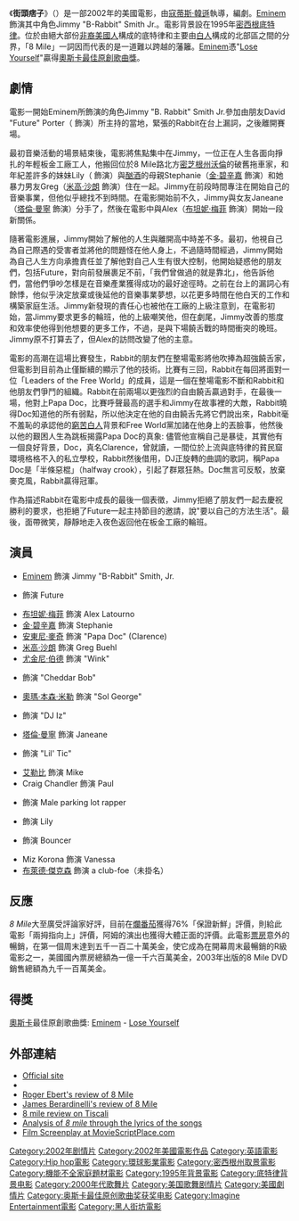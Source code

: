{{unreferenced|time=2013-09-17T17:54:50+00:00}}
{{noteTA
|T=zh:街頭痞子;zh-hans:8英里;zh-hk:八里公路;zh-tw:街頭痞子;
|G1=Show
|1=zh:街頭痞子;zh-hans:8英里;zh-hk:八里公路;zh-tw:街頭痞子;
}}
{{Infobox Film
| name = 街頭痞子
| original_name  = ''8 Mile''
| image = Eight mile ver2.jpg
| caption = 劇院海報
| director = [[寇蒂斯·韓遜|寇蒂斯·韓遜]]
| producer = 寇蒂斯·韓遜<br />[[白賴仁·基沙|白賴仁·基沙]]<br />{{link-en|吉米·艾歐文|Jimmy Iovine}}
| writer = {{link-en|斯科特·西爾弗|Scott Silver}}
| starring = [[Eminem|Eminem]]<br />[[金·碧辛嘉|金·碧辛嘉]]<br />[[布坦妮·梅菲|布坦妮·梅菲]]<br />{{link-en|莫基·菲佛|Mekhi Phifer}}
| music =
| cinematography = {{link-en|羅德里哥·普里托|Rodrigo Prieto}}
| editing = {{link-en|傑伊·拉比諾維茨|Jay Rabinowitz (editor)}}
| studio = [[Imagine_Entertainment|Imagine Entertainment]]
| distributor = [[環球影業|環球影業]]
| released = {{flagicon|USA}}2002年11月8日
| runtime = 110分鐘
| country = {{flagicon|USA}}[[美国电影|美国]]
| language = [[英語|英語]] 
| budget = $41,000,000
| gross = $242,900,000
| website = http://www.8-mile.com/
| amg_id = 1:261159
| imdb_id = 0298203
}}
《'''街頭痞子'''》（{{lang-en|'''''8 Mile'''''}}）是一部2002年的美國電影，由[[寇蒂斯·韓遜|寇蒂斯·韓遜]]執導，{{link-en|斯科特·西爾弗|Scott Silver}}編劇。[[Eminem|Eminem]]飾演其中角色Jimmy "B-Rabbit" Smith Jr.。電影背景設在1995年[[密西根|密西根]][[底特律|底特律]]。{{link-en|M-102 (密芝根州公路)|M-102 (Michigan highway)|8里路}}位於由絕大部份[[非裔美國人|非裔美國人]]構成的底特律和主要由[[白人|白人]]構成的北部區之間的分界，「8 Mile」一詞因而代表的是一道難以跨越的藩籬。[[Eminem|Eminem]]憑"[[Lose_Yourself|Lose Yourself]]"贏得[[奧斯卡最佳原創歌曲獎|奧斯卡最佳原創歌曲獎]]。

==劇情==
電影一開始Eminem所飾演的角色Jimmy "B. Rabbit" Smith Jr.參加由朋友David "Future" Porter（{{link-en|莫基·菲佛|Mekhi Phifer}} 飾演）所主持的當地{{link-en|饒舌戰|Battle rap}}，緊張的Rabbit在台上漏詞，之後離開賽場。

最初音樂活動的場景結束後，電影將焦點集中在Jimmy，一位正在人生各面向掙扎的年輕板金工廠工人，他搬回位於8 Mile路北方[[密芝根州|密芝根州]][[沃倫_(密歇根州)|沃倫]]的破舊拖車家，和年紀差許多的妹妹Lily（{{link-en|克蘿伊·格林菲爾德|Chloe Greenfield}} 飾演）與[[酗酒|酗酒]]的母親Stephanie（[[金·碧辛嘉|金·碧辛嘉]] 飾演）和她暴力男友Greg（[[米高·沙朗|米高·沙朗]] 飾演）住在一起。Jimmy在前段時間專注在開始自己的音樂事業，但他似乎總找不到時間。在電影開始前不久，Jimmy與女友Janeane（[[塔倫·曼寧|塔倫·曼寧]] 飾演）分手了，然後在電影中與Alex（[[布坦妮·梅菲|布坦妮·梅菲]] 飾演）開始一段新關係。

隨著電影進展，Jimmy開始了解他的人生與離開高中時差不多。最初，他視自己為自己際遇的受害者並將他的問題怪在他人身上，不過隨時間經過，Jimmy開始為自己人生方向承擔責任並了解他對自己人生有很大控制，他開始疑惑他的朋友們，包括Future，對向前發展裹足不前，「我們曾做過的就是靠北」，他告訴他們，當他們爭吵怎樣是在音樂產業獲得成功的最好途徑時。之前在台上的漏詞心有餘悸，他似乎決定放棄或後延他的音樂事業夢想，以花更多時間在他白天的工作和構築家庭生活。Jimmy新發現的責任心也被他在工廠的上級注意到，在電影初始，當Jimmy要求更多的輪班，他的上級嘲笑他，但在劇尾，Jimmy改善的態度和效率使他得到他想要的更多工作，不過，是與下場饒舌戰的時間衝突的晚班。Jimmy原不打算去了，但Alex的訪問改變了他的主意。

電影的高潮在這場比賽發生，Rabbit的朋友們在整場電影將他吹捧為超強饒舌家，但電影到目前為止僅斷續的顯示了他的技術。比賽有三回，Rabbit在每回將面對一位「Leaders of the Free World」的成員，這是一個在整場電影不斷和Rabbit和他朋友們爭鬥的組織。Rabbit在前兩場以更強烈的自由饒舌贏過對手，在最後一場，他對上Papa Doc，比賽呼聲最高的選手和Jimmy在故事裡的大敵，Rabbit曉得Doc知道他的所有弱點，所以他決定在他的自由饒舌先將它們說出來，Rabbit毫不羞恥的承認他的[[白色垃圾|窮苦白人]]背景和Free World黨加諸在他身上的丟臉事，他然後以他的艱困人生為跳板揭露Papa Doc的真象: 儘管他宣稱自己是暴徒，其實他有一個良好背景，Doc，真名Clarence，曾就讀{{link-en|Cranbrook Kingswood School|Cranbrook}}，一間位於上流{{link-en|Bloomfield Hills, Michigan|Bloomfield Hills市}}與底特律的貧民窟環境格格不入的私立學校，Rabbit然後借用{{link-en|Shook Ones Pt. II|Shook Ones Pt. II}}，DJ正旋轉的曲調的歌詞，稱Papa Doc是「半條惡棍」（halfway crook），引起了群眾狂熱。Doc無言可反駁，放棄麥克風，Rabbit贏得冠軍。

作為描述Rabbit在電影中成長的最後一個表徵，Jimmy拒絕了朋友們一起去慶祝勝利的要求，也拒絕了Future一起主持節目的邀請，說"要以自己的方法生活"。最後，面帶微笑，靜靜地走入夜色返回他在板金工廠的輪班。

== 演員 ==
* [[Eminem|Eminem]] 飾演 Jimmy "B-Rabbit" Smith, Jr.
* {{link-en|莫基·菲佛|Mekhi Phifer}} 飾演 Future
* [[布坦妮·梅菲|布坦妮·梅菲]] 飾演 Alex Latourno
* [[金·碧辛嘉|金·碧辛嘉]] 飾演 Stephanie
* [[安東尼·麥奇|安東尼·麥奇]] 飾演 "Papa Doc" (Clarence)
* [[米高·沙朗|米高·沙朗]] 飾演 Greg Buehl
* [[尤金尼·伯德|尤金尼·伯德]] 飾演 "Wink"
* {{link-en|埃文·瓊斯|Evan Jones (actor)}} 飾演 "Cheddar Bob"
* [[奧瑪·本森·米勒|奧瑪·本森·米勒]] 飾演 "Sol George"
* {{link-en|De'Angelo Wilson|De'Angelo Wilson}} 飾演 "DJ Iz"
* [[塔倫·曼寧|塔倫·曼寧]] 飾演 Janeane
* {{link-en|Proof (rapper)|Proof (rapper)|Proof}} 飾演 "Lil' Tic"
* [[艾勒比|艾勒比]] 飾演 Mike
* Craig Chandler 飾演 Paul
* {{link-en|奧比·特賴斯|Obie Trice}} 飾演 Male parking lot rapper
* {{link-en|克蘿伊·格林菲爾德|Chloe Greenfield}} 飾演 Lily
* {{link-en|約翰·辛格頓|John Singleton}} 飾演 Bouncer
* Miz Korona 飾演 Vanessa
* [[布萊德·傑克森|布萊德·傑克森]] 飾演 a {{link-en|Chin Tiki|Chin Tiki}} club-foe（未掛名）

==反應==
''8 Mile''大至廣受評論家好評，目前在[[爛番茄|爛番茄]]獲得76%「保證新鮮」評價，{{link-en|At the Movies with Ebert & Roeper|Ebert與Roeper}}則給此電影「兩拇指向上」評價，阿姆的演出也獲得大體正面的評價。此電影[[票房|票房]]意外的暢銷，在第一個周末達到五千一百二十萬美金，使它成為在開幕周末最暢銷的R級電影之一，美國國內票房總額為一億一千六百萬美金，2003年出版的8 Mile DVD銷售總額為九千一百萬美金。

==得獎==
[[奧斯卡獎|奧斯卡]]最佳原創歌曲獎: [[Eminem|Eminem]] - [[Lose_Yourself|Lose Yourself]]

==外部連結==
* [http://www.8-mile.com/ Official site] {{Wayback|url=http://www.8-mile.com/ |date=20160911140718 }}
* {{imdb title}}
* [http://rogerebert.suntimes.com/apps/pbcs.dll/article?AID=/20021108/REVIEWS/211080301/1023 Roger Ebert's review of 8 Mile] {{Wayback|url=http://rogerebert.suntimes.com/apps/pbcs.dll/article?AID=%2F20021108%2FREVIEWS%2F211080301%2F1023 |date=20120602062218 }}
* [http://www.reelviews.net/movies/e/8mile.html James Berardinelli's review of 8 Mile] {{Wayback|url=http://www.reelviews.net/movies/e/8mile.html |date=20080509130804 }}
* [https://web.archive.org/web/20070902160352/http://www.tiscali.co.uk/entertainment/film/reviews/8_mile.html 8 mile review on Tiscali]
* [https://web.archive.org/web/20071015190146/http://www.yoursdaily.com/culture_media/music/the_three_8_mile_battles Analysis of ''8 mile'' through the lyrics of the songs]
* [https://web.archive.org/web/20080116103555/http://www.moviescriptplace.com/main/movie/305 Film Screenplay at MovieScriptPlace.com]

{{Brian Grazer}}

{{DEFAULTSORT:8 Mile}}
[[Category:2002年剧情片|Category:2002年剧情片]]
[[Category:2002年美國電影作品|Category:2002年美國電影作品]]
[[Category:英語電影|Category:英語電影]]
[[Category:Hip_hop電影|Category:Hip hop電影]]
[[Category:環球影業電影|Category:環球影業電影]]
[[Category:密西根州取景電影|Category:密西根州取景電影]]
[[Category:機能不全家庭題材電影|Category:機能不全家庭題材電影]]
[[Category:1995年背景電影|Category:1995年背景電影]]
[[Category:底特律背景电影|Category:底特律背景电影]]
[[Category:2000年代歌舞片|Category:2000年代歌舞片]]
[[Category:美国歌舞剧情片|Category:美国歌舞剧情片]]
[[Category:美國劇情片|Category:美國劇情片]]
[[Category:奥斯卡最佳原创歌曲奖获奖电影|Category:奥斯卡最佳原创歌曲奖获奖电影]]
[[Category:Imagine_Entertainment電影|Category:Imagine Entertainment電影]]
[[Category:黑人街坊電影|Category:黑人街坊電影]]